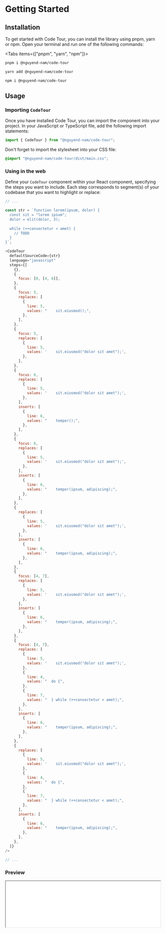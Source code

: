 
# Getting Started

## Installation

To get started with Code Tour, you can install the library using pnpm, yarn or npm. Open your terminal and run one of the following commands:

<Tabs items={["pnpm", "yarn", "npm"]}>
  <Tab>
   
```bash copy
pnpm i @nguyend-nam/code-tour
```

  </Tab>
  <Tab>
   
```bash copy
yarn add @nguyend-nam/code-tour
```

  </Tab>
  <Tab>
  
```bash copy
npm i @nguyend-nam/code-tour
```

  </Tab>
</Tabs>

## Usage

<Steps>

### Importing `CodeTour`

Once you have installed Code Tour, you can import the component into your project. In your JavaScript or TypeScript file, add the following import statements:

```javascript copy
import { CodeTour } from "@nguyend-nam/code-tour";
```

Don't forget to import the stylesheet into your CSS file:

```css copy
@import "@nguyend-nam/code-tour/dist/main.css";
```

### Using in the web

Define your `CodeTour` component within your React component, specifying the steps you want to include. Each step corresponds to segment(s) of your codebase that you want to highlight or replace:

```javascript copy
// ...

const str = `function lorem(ipsum, dolor) {
  const sit = "lorem ipsum";
  dolor = elit(dolor, 3);
  
  while (++consectetur < amet) {
    // TODO
  }
}`;

<CodeTour
  defaultSourceCode={str}
  language="javascript"
  steps={[
    {},
    {
      focus: [0, [4, 6]],
    },
    {
      focus: 5,
      replaces: [
        {
          line: 5,
          values: "    sit.eiusmod();",
        },
      ],
    },
    {
      focus: 5,
      replaces: [
        {
          line: 5,
          values: '    sit.eiusmod("dolor sit amet");',
        },
      ],
    },
    {
      focus: 6,
      replaces: [
        {
          line: 5,
          values: '    sit.eiusmod("dolor sit amet");',
        },
      ],
      inserts: [
        {
          line: 6,
          values: "    tempor();",
        },
      ],
    },
    {
      focus: 6,
      replaces: [
        {
          line: 5,
          values: '    sit.eiusmod("dolor sit amet");',
        },
      ],
      inserts: [
        {
          line: 6,
          values: "    tempor(ipsum, adipiscing);",
        },
      ],
    },
    {
      replaces: [
        {
          line: 5,
          values: '    sit.eiusmod("dolor sit amet");',
        },
      ],
      inserts: [
        {
          line: 6,
          values: "    tempor(ipsum, adipiscing);",
        },
      ],
    },
    {
      focus: [4, 7],
      replaces: [
        {
          line: 5,
          values: '    sit.eiusmod("dolor sit amet");',
        },
      ],
      inserts: [
        {
          line: 6,
          values: "    tempor(ipsum, adipiscing);",
        },
      ],
    },
    {
      focus: [4, 7],
      replaces: [
        {
          line: 5,
          values: '    sit.eiusmod("dolor sit amet");',
        },
        {
          line: 4,
          values: "  do {",
        },
        {
          line: 7,
          values: "  } while (++consectetur < amet);",
        },
      ],
      inserts: [
        {
          line: 6,
          values: "    tempor(ipsum, adipiscing);",
        },
      ],
    },
    {
      replaces: [
        {
          line: 5,
          values: '    sit.eiusmod("dolor sit amet");',
        },
        {
          line: 4,
          values: "  do {",
        },
        {
          line: 7,
          values: "  } while (++consectetur < amet);",
        },
      ],
      inserts: [
        {
          line: 6,
          values: "    tempor(ipsum, adipiscing);",
        },
      ],
    },
  ]}
/>

// ...
```

### Preview

<iframe
  src="/examples/getting-started"
  height={400}
  width="100%"
  className="mt-6 mb-6 border border-gray-200"
/>

</Steps>
